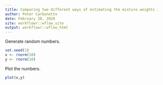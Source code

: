 ```yaml
---
title: Comparing two different ways of estimating the mixture weights in mr-ash
author: Peter Carbonetto
date: February 20, 2020
site: workflowr::wflow_site
output: workflowr::wflow_html
---
```


Generate random numbers.

```r
set.seed(1)
x <- rnorm(10)
y <- rnorm(10)
```

Plot the numbers.

```r
plot(x,y)
```

